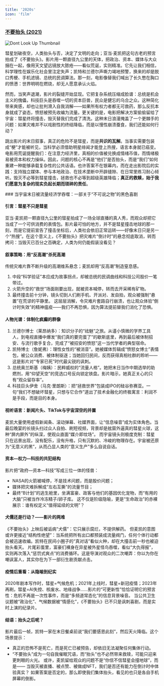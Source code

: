 ```yaml
---
title: '2020s'
icon: 'film'
---
```


### [不要抬头 (2021)](https://letterboxd.com/film/dont-look-up-2021/)

![Dont Look Up Thumbnail](https://image.tmdb.org/t/p/original/nklNtTTQfBALJwUaEOhkrwvxTHU.jpg)

<Tabs>
<Tab title="文学化影评">
彗星划破夜空，人类抬头与否，决定了文明的走向；亚当·麦凯把这句古老的预言拍成了《不要抬头》。影片用一颗直径九公里的天体，把政治、资本、媒体与大众捆在一起，像用天文望远镜放大脓疮——看似荒诞，实则精准。它先让我们相信，科学理性在娱乐化社会里注定失声；凯特和兰德尔声嘶力竭地预警，换来的却是脱口秀梗、手机滤镜、总统的民调算法。那一刻，电影像替我们喊出了长久憋在胸口的愤懑：世界明明在燃烧，却无人愿意承认火焰。

然而，当笑声退潮，影片的裂缝开始显现。它把复杂系统压缩成脸谱：总统是机会主义的傀儡，科技巨头是吞噬一切的资本巨兽，民众是健忘的乌合之众。这种简化带来爽感，却也让批判滑入自我消解——如果所有权力者都无可救药，那么反抗本身就成了姿态，愤怒被预先收编为流量。更关键的是，电影把解决方案偷偷留给了宇宙：彗星终将撞击，毁灭替我们完成了清洗。这种末日浪漫掩盖了一个更棘手的问题：如果灾难并不以戏剧性的终结降临，而是以慢性崩溃蚕食，我们还能如何行动？

跳出影片的末日叙事，真正的危险不是彗星，而是**共识的瓦解**。当事实需要包装成“梗”才能被听见，当科学必须借助明星绯闻才能登上热搜，语言本身就已癌变。电影用荒诞提醒我们：在注意力经济里，真相的价值被兑换成情绪币值，而情绪极易被资本和权力操纵。因此，问题的核心不再是“他们”是否抬头，而是“我们”如何重建一种能够承载复杂性的公共话语。也许答案不在银幕内，而在走出影院后的实践：支持独立媒体、参与本地政治、在技术垄断中开辟缝隙、在日常里练习耐心倾听。毁灭不必等到彗星撞击，拯救也不必等到超级英雄降临；**真正的救赎，始于我们愿意为复杂的现实负起长期而琐碎的责任**。
</Tab>

<Tab title="常规影评">
### 当宇宙末日被流量经济学吞噬：一部关于“不可说之物”的黑色喜剧

#### 引言：彗星不只是彗星
亚当·麦凯把一颗直径九公里的彗星拍成了一场全球直播的真人秀，而观众却把它当成了一个可供消费的表情包。影片最可怕的地方，并不是彗星撞击地球的那一刻，而是它提前宣告了撞击坐标后，人类社会依旧正常运转——好像末日只是另一个“热搜”。在这个意义上，《不要抬头》把灾难片“倒计时”的悬念彻底取消，转而拷问：当毁灭已百分之百确定，人类为何仍能假装没看见？

#### 叙事策略：用“反高潮”杀死高潮
传统灾难片靠不断升级的高潮维系悬念；麦凯却用“反高潮”制造窒息感。
1. 中段“科学验证”本应成为故事拐点，却被总统的民调曲线和科技公司股价一笔带过。
2. 火箭升空的“救世”场面刚要出现，就被资本喊停，转而去开采稀有矿物。
3. 最终撞击前十分钟，镜头切到人们刷手机、开派对、发自拍，观众被强制“悬置”在荒谬的平静里。
这层层消解，令灾难片套路自行崩溃，也让观众体验“倒计时失效”的精神瘟疫——我们不再恐惧，因为算法提前替我们消化了恐惧。

#### 人物光谱：体制化疯癫的群像
1. 兰德尔博士（莱昂纳多）：知识分子的“祛魅”之旅。从谨小慎微的学界工具人，到电视直播中爆发“我们真的要完蛋了”的歇斯底里，再到最后被体制招安、与流行歌手复合，完成了“被招安的愤怒”这一当代学者的典型宿命。
2. 凯特博士（詹妮弗）：理性女性的“被消音”。她被媒体剪辑成“愤怒女博士”表情包，被公众消费、被体制驱逐；当她回归民间，反而获得真相社群的聆听——这是影片对“专家已死”时代最尖锐的讽刺。
3. 总统奥兰斯基（梅姨）：民粹威权的“流量人格”。她把末日当作中期选举的助燃剂，用“仰望天空”的竞选口号反向锁定铁盘。影片暗示，她真正关心的只有“观众留存率”。
4. 科技巨头伊舍（马克·里朗斯）：把“拯救世界”包装成IPO的硅谷弥赛亚。一句“我们不想破坏彗星，只想与它合作”道出了技术金融化的终极寓言：利润不是手段，而是目的本身。

#### 视听语言：新闻片头、TikTok与宇宙深空的并置
麦凯大量使用虚假新闻条、滚动弹幕、社媒界面，让“信息噪音”成为实体角色。当最后晚宴的长镜头扫过众人自拍、刷短视频，背景却是舷窗外逼真的彗星火球，这种“屏内屏外”的纵深，使观众直面“媒介即坟场”。
而宇宙镜头则极度克制：彗星只在远景出现，没有配乐，没有升格，只有沉默的、冷峻的物理存在。宇宙被还原为“无意义的黑”，从而凸显人类的“意义生产”多么自说自话。

#### 资本—权力—科技的共犯结构
影片把“政府—资本—科技”写成三位一体的怪兽：
- NASA的火箭被喊停，不是技术问题，而是股价问题；
- 媒体把灾难拆解成“左右互撕”的流量节目；
- 最终“B计划”的逃生舱里，坐满富豪、政客与他们的基因优化宠物，而“有用的大脑”只被当作冷冻精子/卵子库。
这不仅是阶级隐喻，更是“生命政治”的赤裸展示：谁有权定义“值得延续的文明”？

#### 犬儒还是行动？——影片的两难
《不要抬头》上映后被诟病“犬儒”：它只展示腐烂，不提供解药。
但麦凯的意图或许更接近“结构性绝望”：当系统把所有出口都预装成流量阀门，任何个体行动都会被迅速收编。凯特在民间小圈子的“真对话”看似火种，却在大撞击前一秒也被迫抬头看天。
片尾彩蛋里，富豪们裸身在异星被外星怪鸟吞噬，看似“大仇得报”，实则再次落入“惩罚式爽点”的消费循环。这是导演对观众的二次嘲弄：你以为你在嘲讽富人，其实你在为下一部衍生剧贡献点击。

#### 疫情后重看：从隐喻到纪实
2020年剧本写作时，彗星=气候危机；2021年上线时，彗星=新冠疫情；2023年再刷，彗星=AI失控、核废水、地缘战争……影片的“可更新性”恰恰证明它的预言性：危机不再是一次性事件，而是“多频道常态化”的信息背景噪音。
当公共卫生议题被“政治化”、气候数据被“情感化”，《不要抬头》已不只是讽刺喜剧，而是实时上演的纪录片。

#### 结语：抬头之后呢？
影片最后一帧，凯特一家在末日餐桌前说“我们要感恩此刻”，然后天火降临。这个场景提示：
- 真正的恐怖不是死亡，而是死亡已被预告，却依旧无法凝聚任何集体行动。
- “不要抬头”成为一句自我催眠咒语，而“抬头”也不必然带来救赎，可能只迎来更刺眼的火光。
或许，麦凯留给观众的问题不是“你信不信彗星会撞地球”，而是——
当毁灭被直播、被点赞、被做成NFT，我们是否还有能力在倒计时中体验真实？
如果答案是否定的，那么即使我们集体抬头，看见的也只是各自手机屏幕的倒影。
</Tab>
</Tabs>